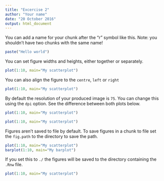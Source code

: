 ```yaml
---
title: "Excercise 2"
author: "Your name"
date: "20 October 2016"
output: html_document
---
```




You can add a name for your chunk after the "r" symbol like this. Note: you shouldn't have two chunks with the same name!
```r
paste("Hello world")
```


You can set figure widths and heights, either together or separately. 
```r
plot(1:10, main="My scatterplot")
```

You can also align the figure to the `centre`, `left` or `right`
```r
plot(1:10, main="My scatterplot")
```

By default the resolution of your produced image is `75`. You can change this using the `dpi` option. See the difference between both plots below. 
```r
plot(1:10, main="My scatterplot")
```

```r
plot(1:10, main="My scatterplot")
```

Figures aren't saved to file by default. To save figures in a chunk to file set the `fig.path` to the directory to save the path. 

```r
plot(1:10, main="My scatterplot")
barplot(1:10, main="My barplot")
```

If you set this to `./` the figures will be saved to the directory containing the `.Rnw` file.

```r
plot(1:10, main="My scatterplot")
```
